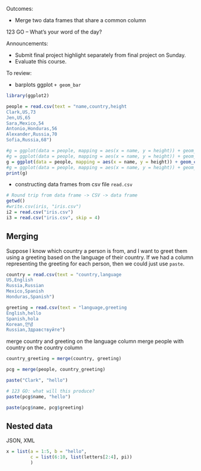 Outcomes:

- Merge two data frames that share a common column

123 GO – What's your word of the day?

Announcements:

- Submit final project highlight separately from final project on Sunday.
- Evaluate this course.

To review:

- barplots ggplot `+ geom_bar`

```r
library(ggplot2)

people = read.csv(text = "name,country,height
Clark,US,73
Jen,US,65
Sara,Mexico,54
Antonio,Honduras,56
Alexander,Russia,70
Sofia,Russia,68")

#g = ggplot(data = people, mapping = aes(x = name, y = height)) + geom_bar()
#g = ggplot(data = people, mapping = aes(x = name, y = height)) + geom_bar(stat = identity)
g = ggplot(data = people, mapping = aes(x = name, y = height)) + geom_col(aes(fill = country))
#g = ggplot(data = people, mapping = aes(x = name, y = height)) + geom_point() # Works
print(g)
```


- constructing data frames from csv file `read.csv`

```r
# Round trip from data frame -> CSV -> data frame
getwd()
#write.csv(iris, "iris.csv")
i2 = read.csv("iris.csv")
i3 = read.csv("iris.csv", skip = 4)
```


## Merging

Suppose I know which country a person is from, and I want to greet them using a greeting based on the language of their country.
If we had a column representing the greeting for each person, then we could just use `paste`.

```r

country = read.csv(text = "country,language
US,English
Russia,Russian
Mexico,Spanish
Honduras,Spanish")

greeting = read.csv(text = "language,greeting
English,hello
Spanish,hola
Korean,안녕
Russian,Здравствуйте")
```

merge country and greeting on the language column
merge people with country on the country column

```r
country_greeting = merge(country, greeting)

pcg = merge(people, country_greeting)

paste("Clark", "hello")

# 123 GO: what will this produce?
paste(pcg$name, "hello")

paste(pcg$name, pcg$greeting)
```


## Nested data

JSON, XML

```r
x = list(a = 1:5, b = "hello",
         c = list(6:10, list(letters[2:4], pi))
         )
```

